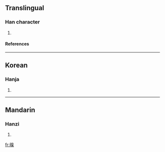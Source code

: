 ==Translingual==
===Han character===
{{Han char|rn=72|rad=日|as=10|sn=14|four=|canj=日竹山木 (AHUD)}}
# {{defn|Han|sort=日10}}
====References====
{{Han ref|kx=0498.400|dkj=14086|dj=0867.180|hdz=21530.080|uh=669E|ud=26270}}

----
==Korean==
===Hanja===
{{ko-hanja|hangeul=교|eumhun=|rv=gyo|mr=kyo|y=kyo}}
# {{defn|Korean}}

----
==Mandarin==
===Hanzi===
{{cmn-hanzi|pin=[[hào]] (hao4), [[jiǎo]] (jiao3)|wg=hao<sup>4</sup>, chiao<sup>3</sup>}}
# {{defn|Mandarin}}

[[fr:暞]]